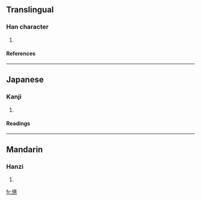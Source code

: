 ==Translingual==
===Han character===
{{Han char|rn=61|rad=心|as=11|sn=15|four=|canj=竹女心 (HVP), X竹女心 (XHVP)}}
# {{defn|Han|sort=心11}}
====References====
{{Han ref|kx=0401.320|dkj=11174|hdz=42343.090|uh=6184|ud=24964}}
----
==Japanese==
===Kanji===
{{ja-kanji|grade=|rs=心11}}
# {{defn|Japanese}} 
====Readings====
{{ja-readings|on=[[ち]] (chi)|kun=[[ほどこす]] (hodokosu)}}
----
==Mandarin==
===Hanzi===
{{cmn-hanzi|pin=[[zhì]] ([[zhi4]])|wg=chih<sup>4</sup>}}
# {{defn|Mandarin}}

[[fr:憄]]